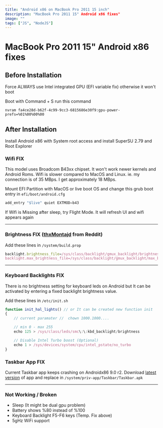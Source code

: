 ```yaml
---
title: "Android x86 on MacBook Pro 2011 15 inch"
description: "MacBook Pro 2011 15" Android x86 fixes"
image: ""
tags: ["JS", "NodeJS"]
---
```


# MacBook Pro 2011 15" Android x86 fixes

## Before Installation

Force ALWAYS use Intel integrated GPU (EFI variable fix) otherwise it won't boot

Boot with Command + S run this command

```
nvram fa4ce28d-b62f-4c99-9cc3-6815686e30f9:gpu-power-prefs=%01%00%00%00
```

## After Installation

Install Android x86 with System root access and install SuperSU 2.79 and Root Explorer

### Wifi FIX

This model uses Broadcom B43xx chipset. It won't work newer kernels and Android Roms. Wifi is slower compared to MacOS and Linux. ie. my connection is of 35 MBps. I get approximately 18 MBps.

Mount EFI Partition with MacOS or live boot OS and change this grub boot entry in `efi/boot/android.cfg`

```js
add_entry "$live" quiet EXTMOD=b43
```

If Wifi is Missing after sleep, try Flight Mode. It will refresh UI and wifi appears again

---

### Brightness FIX ([thxMontajd](https://www.reddit.com/r/Androidx86/comments/8ms5ab/comment/dzqg4i9/?utm_source=reddit&utm_medium=web2x&context=3/) from Reddit)

Add these lines in `/system/build.prop`

```js
backlight.brightness_file=/sys/class/backlight/gmux_backlight/brightness
backlight.max_brightness_file=/sys/class/backlight/gmux_backlight/max_brightness
```

---

### Keyboard Backlights FIX

There is no brightness setting for keyboard leds on Android but It can be activated by entering a fixed backlight brightness value.

Add these lines in `/etc/init.sh`

```js
function init_hal_lights() // or It can be created new function init
{
    // current paramater //  chown 1000.1000....

    // min 0 - max 255
    echo 125 > /sys/class/leds/smc\:\:kbd_backlight/brightness

    // Disable Intel Turbo boost (Optional)
    echo 1 > /sys/devices/system/cpu/intel_pstate/no_turbo
}
```

### Taskbar App FIX

Current Taskbar app keeps crashing on Androidx86 9.0 r2. Download [latest version](https://github.com/farmerbb/Taskbar/releases) of app and replace in
`/system/priv-app/Taskbar/Taskbar.apk`

---

### Not Working / Broken

- Sleep (It might be dual gpu problem)
- Battery shows %80 instead of %100
- Keyboard Backlight F5-F6 keys (Temp. Fix above)
- 5gHz WiFi support